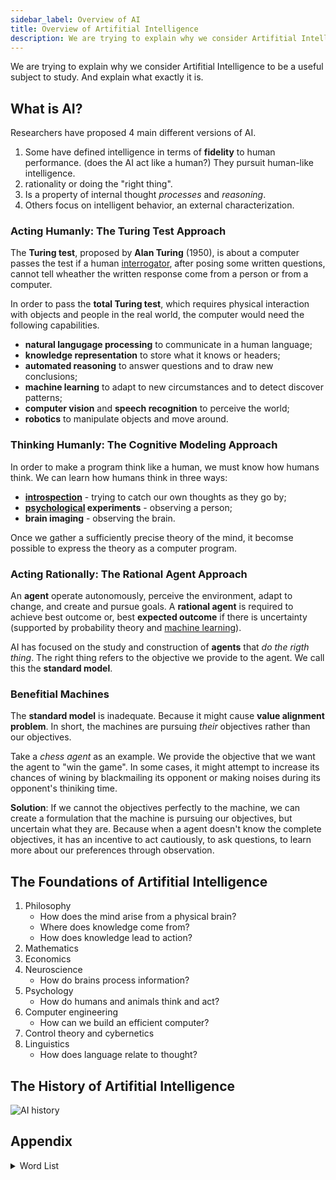 ```yaml
---
sidebar_label: Overview of AI
title: Overview of Artifitial Intelligence
description: We are trying to explain why we consider Artifitial Intelligence to be a useful subject to study. And explain what exactly it is. Introduce AI history, and famous AI model. Such as LeNet, GPT-3, AlphGo
---
```



We are trying to explain why we consider Artifitial Intelligence to be a useful subject to study. And explain what exactly it is.

## What is AI?

Researchers have proposed 4 main different versions of AI.

1. Some have defined intelligence in terms of **fidelity** to human performance. (does the AI act like a human?) They pursuit human-like intelligence.
2. rationality or doing the "right thing".
3. Is a property of internal thought _processes_ and _reasoning_.
4. Others focus on intelligent behavior, an external characterization.

### Acting Humanly: The Turing Test Approach

The **Turing test**, proposed by **Alan Turing** (1950), is about a computer passes the test if a human [interrogator](https://dictionary.cambridge.org/dictionary/english/interrogator), after posing some written questions, cannot tell wheather the written response come from a person or from a computer.

In order to pass the **total Turing test**, which requires physical interaction with objects and people in the real world, the computer would need the following capabilities.

- **natural langugage processing** to communicate in a human language;
- **knowledge representation** to store what it knows or headers;
- **automated reasoning** to answer questions and to draw new conclusions;
- **machine learning** to adapt to new circumstances and to detect discover patterns;
- **computer vision** and **speech recognition** to perceive the world;
- **robotics** to manipulate objects and move around.

### Thinking Humanly: The Cognitive Modeling Approach

In order to make a program think like a human, we must know how humans think. We can learn how humans think in three ways:

- **[introspection](https://dictionary.cambridge.org/dictionary/english/introspection)** - trying to catch our own thoughts as they go by;
- **[psychological](https://dictionary.cambridge.org/dictionary/english/psychological) experiments** - observing a person;
- **brain imaging** - observing the brain.

Once we gather a sufficiently precise theory of the mind, it becomse possible to express the theory as a computer program.

### Acting Rationally: The Rational Agent Approach

An **agent** operate autonomously, perceive the environment, adapt to change, and create and pursue goals.
A **rational agent** is required to achieve best outcome or, best **expected outcome**
if there is uncertainty (supported by probability theory and [machine learning](/university/cab420-machine-learning/machine-learning-basics#what-is-machine-learning)).

AI has focused on the study and construction of **agents** that _do the rigth thing_. The right thing refers to the objective we provide to the agent.
We call this the **standard model**.

### Benefitial Machines

The **standard model** is inadequate. Because it might cause **value alignment problem**.
In short, the machines are pursuing _their_ objectives rather than our objectives.

Take a _chess agent_ as an example. We provide the objective that we want the agent to "win the game".
In some cases, it might attempt to increase its chances of wining by blackmailing its opponent or making noises during its opponent's thiniking time.

**Solution**: If we cannot the objectives perfectly to the machine, we can create a formulation that the machine is pursuing our objectives, but uncertain what they are.
Because when a agent doesn't know the complete objectives, it has an incentive to act cautiously, to ask questions, to learn more about our preferences through observation.

## The Foundations of Artifitial Intelligence

1. Philosophy
   - How does the mind arise from a physical brain?
   - Where does knowledge come from?
   - How does knowledge lead to action?
2. Mathematics
3. Economics
4. Neuroscience
   - How do brains process information?
5. Psychology
   - How do humans and animals think and act?
6. Computer engineering
   - How can we build an efficient computer?
7. Control theory and cybernetics
8. Linguistics
   - How does language relate to thought?

## The History of Artifitial Intelligence

![AI history](./_assets-01/ai-history.png)

## Appendix

<details>
<summary>Word List</summary>

<WordCardList words={["interrogator", "introspection", "psychological", 
            "cognitive", "rigorous", "erudition", "pervasive", "inception", "defer", "cybernetics"]} />
</details>
